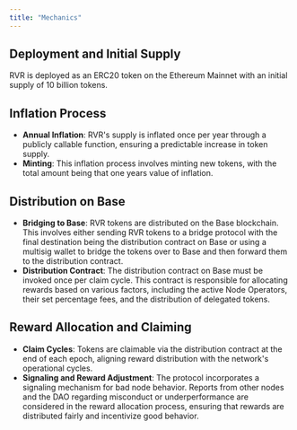 ```yaml
---
title: "Mechanics"
---
```


## Deployment and Initial Supply

RVR is deployed as an ERC20 token on the Ethereum Mainnet with an initial supply of 10 billion tokens.

## Inflation Process

- **Annual Inflation**: RVR's supply is inflated once per year through a publicly callable function, ensuring a predictable increase in token supply.
- **Minting**: This inflation process involves minting new tokens, with the total amount being that one years value of inflation.

## Distribution on Base

- **Bridging to Base**: RVR tokens are distributed on the Base blockchain. This involves either sending RVR tokens to a bridge protocol with the final destination being the distribution contract on Base or using a multisig wallet to bridge the tokens over to Base and then forward them to the distribution contract.
- **Distribution Contract**: The distribution contract on Base must be invoked once per claim cycle. This contract is responsible for allocating rewards based on various factors, including the active Node Operators, their set percentage fees, and the distribution of delegated tokens.

## Reward Allocation and Claiming

- **Claim Cycles**: Tokens are claimable via the distribution contract at the end of each epoch, aligning reward distribution with the network's operational cycles.
- **Signaling and Reward Adjustment**: The protocol incorporates a signaling mechanism for bad node behavior. Reports from other nodes and the DAO regarding misconduct or underperformance are considered in the reward allocation process, ensuring that rewards are distributed fairly and incentivize good behavior.
